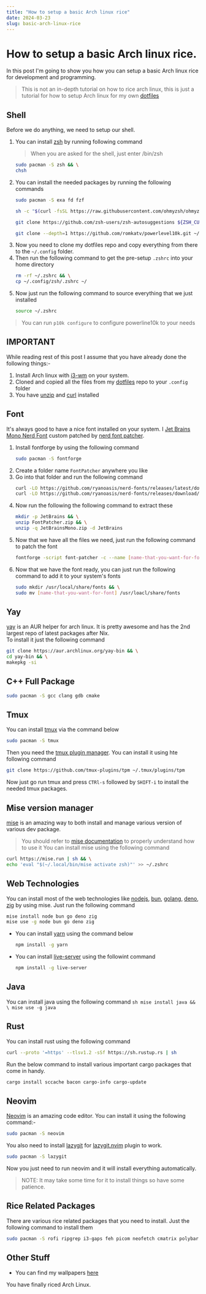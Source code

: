 ```yaml
---
title: "How to setup a basic Arch linux rice"
date: 2024-03-23
slug: basic-arch-linux-rice
---
```


# How to setup a basic Arch linux rice.

In this post I'm going to show you how you can setup a basic Arch linux rice for development and programming.
>This is not an in-depth tutorial on how to rice arch linux, this is just a tutorial for how to setup Arch linux for my own [dotfiles](https://github.com/axewbotx/dotfiles)

## Shell

Before we do anything, we need to setup our shell.<br/>
1. You can install [zsh](https://en.wikipedia.org/wiki/Z_shell#:~:text=The%20Z%20shell%20(Zsh)%20is,Z%20shell) by running following command
	> When you are asked for the shell, just enter /bin/zsh
	```sh
	sudo pacman -S zsh && \
	chsh
	```
2. You can install the needed packages by running the following commands
	```sh
	sudo pacman -S exa fd fzf
	```
	```sh
	sh -c "$(curl -fsSL https://raw.githubusercontent.com/ohmyzsh/ohmyzsh/master/tools/install.sh)"
	```
	```sh
	git clone https://github.com/zsh-users/zsh-autosuggestions ${ZSH_CUSTOM:-~/.oh-my-zsh/custom}/plugins/zsh-autosuggestions
	```
	```sh
	git clone --depth=1 https://github.com/romkatv/powerlevel10k.git ~/powerlevel10k
	```
3. Now you need to clone my dotfiles repo and copy everything from there to the `~/.config` folder.
4. Then run the following command to get the pre-setup `.zshrc` into your home directory
	```sh
	rm -rf ~/.zshrc && \
	cp ~/.config/zsh/.zshrc ~/
	```
5. Now just run the following command to source everything that we just installed
	```sh
	source ~/.zshrc
	```
> You can run `p10k configure` to configure powerline10k to your needs

## IMPORTANT

While reading rest of this post I assume that you have already done the following things:-
1. Install Arch linux with [i3-wm](https://i3wm.org/) on your system.
2. Cloned and copied all the files from my [dotfiles](https://github.com/axewbotx/dotfiles) repo to your `.config` folder
3. You have [unzip](https://archlinux.org/packages/extra/x86_64/unzip/) and [curl](https://curl.se/) installed

## Font

It's always good to have a nice font installed on your system. I [Jet Brains Mono Nerd Font](https://www.nerdfonts.com/font-downloads) custom patched by [nerd font patcher](https://github.com/ryanoasis/nerd-fonts?tab=readme-ov-file#font-patcher).
1. Install fontforge by using the following command
	```sh
	sudo pacman -S fontforge
	```
2. Create a folder name `FontPatcher` anywhere you like
3. Go into that folder and run the following command
	```sh
	curl -LO https://github.com/ryanoasis/nerd-fonts/releases/latest/download/FontPatcher.zip && \
	curl -LO https://github.com/ryanoasis/nerd-fonts/releases/download/v3.1.1/JetBrainsMono.zip
	```
4. Now run the following the following command to extract these
	```sh
	mkdir -p JetBrains && \
	unzip FontPatcher.zip && \
	unzip -q JetBrainsMono.zip -d JetBrains
	```
5. Now that we have all the files we need, just run the following command to patch the font
	```sh
	fontforge -script font-patcher -c --name [name-that-you-want-for-font] ./JetBrains/JetBrainsMonoNLNerdFont-Regular.ttf
	```
6. Now that we have the font ready, you can just run the following command to add it to your system's fonts
	```sh
	sudo mkdir /usr/local/share/fonts && \
	sudo mv [name-that-you-want-for-font] /usr/loacl/share/fonts
	```

## Yay

[yay](https://github.com/Jguer/yay) is an AUR helper for arch linux. It is pretty awesome and has the 2nd largest repo of latest packages after Nix.<br/>
To install it just the following command
```sh
git clone https://aur.archlinux.org/yay-bin && \
cd yay-bin && \
makepkg -si
```

## C++ Full Package

```sh
sudo pacman -S gcc clang gdb cmake
```

## Tmux

You can install [tmux](https://github.com/tmux/tmux/wiki) via the command below
```sh
sudo pacman -S tmux
```
Then you need the [tmux plugin manager](https://github.com/tmux-plugins/tpm). You can install it using hte following command
```sh
git clone https://github.com/tmux-plugins/tpm ~/.tmux/plugins/tpm
```
Now just go run tmux and press `CTRl-s` followed by `SHIFT-i` to install the needed tmux packages.

## Mise version manager

[mise](https://mise.jdx.dev/) is an amazing way to both install and manage various version of various dev package.<br/>
> You should refer to [mise documentation](https://mise.jdx.dev/getting-started.html) to properly understand how to use it
You can install mise using the following command
```sh
curl https://mise.run | sh && \
echo 'eval "$(~/.local/bin/mise activate zsh)"' >> ~/.zshrc
```

## Web Technologies

You can install most of the web technologies like [nodejs](https://nodejs.org/en), [bun](https://bun.sh),
[golang](https://go.dev/), [deno](https://deno.com/), [zig](https://ziglang.org/) by using mise. Just run the following command
```sh
mise install node bun go deno zig
mise use -g node bun go deno zig
```

- You can install [yarn](https://yarnpkg.com/) using the command below
	```sh
	npm install -g yarn
	```
- You can install [live-server](https://www.npmjs.com/package/live-server) using the followint command
	```sh
	npm install -g live-server
	```

## Java

You can install java using the following command
	```sh
	mise install java && \
	mise use -g java 
	```

## Rust

You can install rust using the following command
```sh
curl --proto '=https' --tlsv1.2 -sSf https://sh.rustup.rs | sh
```
Run the below command to install various important cargo packages that come in handy.
```sh
cargo install sccache bacon cargo-info cargo-update
```

## Neovim

[Neovim](https://neovim.io/) is an amazing code editor.
You can install it using the following command:-
```sh
sudo pacman -S neovim
```
You also need to install [lazygit](https://github.com/jesseduffield/lazygit) for [lazygit.nvim](https://github.com/kdheepak/lazygit.nvim) plugin to work.
```sh
sudo pacman -S lazygit
```
Now you just need to run neovim and it will install everything automatically.<br/>
>NOTE: It may take some time for it to install things so have some patience.

## Rice Related Packages

There are various rice related packages that you need to install. Just the following command to install them
```sh
sudo pacman -S rofi ripgrep i3-gaps feh picom neofetch cmatrix polybar alacritty redshift
```

## Other Stuff
- You can find my wallpapers [here](https://drive.google.com/drive/folders/1o1qjRgkJtnF_8uGB1z6MRsQUjWinHUsw)

You have finally riced Arch Linux.
